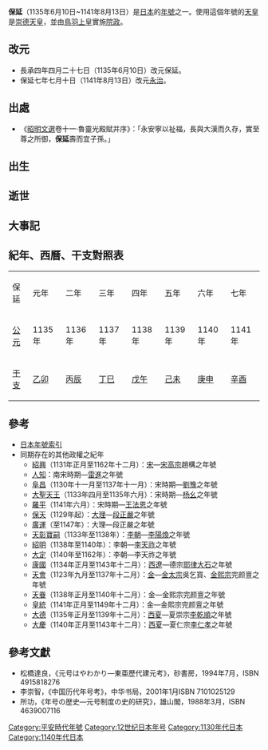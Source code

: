 {{noteTA
|1=zh-hans:杨幺; zh-hant:楊么;
}}
{{japanese|japanese=保延|kana=ほうえん|romaji=Hōei}}

'''保延'''（1135年6月10日~1141年8月13日）是[[日本|日本]]的[[年號|年號]]之一。使用這個年號的[[天皇|天皇]]是[[崇德天皇|崇德天皇]]，並由[[鳥羽上皇|鳥羽上皇]]實施[[院政|院政]]。

==改元==
*長承四年四月二十七日（1135年6月10日）改元保延。
*保延七年七月十日（1141年8月13日）改元[[永治_(日本)|永治]]。

==出處==
*《[[昭明文選|昭明文選]]卷十一·魯靈光殿賦并序》：「永安寧以祉福，長與大漢而久存，實至尊之所御，'''保延'''壽而宜子孫。」

==出生==

==逝世==

==大事記==

==紀年、西曆、干支對照表==
{| class="wikitable" cellspacing=0 style="text-align:center"
|- style="font-weight:bold;background-color:#CCCCCC;color:#000000"
|保延||元年||二年||三年||四年||五年||六年||七年
|- style="background-color:#FFFFFF;"
|[[公元|公元]]||1135年||1136年||1137年||1138年||1139年||1140年||1141年
|- style="background-color:#FFFFFF;"
|[[干支|干支]]||[[乙卯|乙卯]]||[[丙辰|丙辰]]||[[丁巳|丁巳]]||[[戊午|戊午]]||[[己未|己未]]||[[庚申|庚申]]||[[辛酉|辛酉]]
|}

==參考==
*[[日本年號索引|日本年號索引]]
*同期存在的其他政權之紀年
**[[紹興_(宋高宗)|紹興]]（1131年正月至1162年十二月）：[[南宋|宋]]—[[宋高宗|宋高宗]]趙構之年號
**[[人知|人知]]：南宋時期—[[雷進|雷進]]之年號
**[[阜昌|阜昌]]（1130年十一月至1137年十一月）：宋時期—[[劉豫|劉豫]]之年號
**[[大聖天王|大聖天王]]（1133年四月至1135年六月）：宋時期—[[楊么|杨幺]]之年號
**[[罗平_(王法恩)|羅平]]（1141年六月）：宋時期—[[王法恩|王法恩]]之年號
**[[保天|保天]]（1129年起）：[[大理國|大理]]—[[段正嚴|段正嚴]]之年號
**[[广运_(大理)|廣運]]（至1147年）：大理—段正嚴之年號
**[[天彰寶嗣|天彰寶嗣]]（1133年至1138年）：[[李朝_(越南)|李朝]]—[[李陽煥|李陽煥]]之年號
**[[紹明|紹明]]（1138年至1140年）：李朝—[[李天祚|李天祚]]之年號
**[[大定_(李天祚)|大定]]（1140年至1162年）：李朝—李天祚之年號
**[[康國_(耶律大石)|康國]]（1134年正月至1143年十二月）：[[西遼|西遼]]—德宗[[耶律大石|耶律大石]]之年號
**[[天會_(金太宗)|天會]]（1123年九月至1137年十二月）：[[金朝|金]]—[[金太宗|金太宗]]吳乞買、[[金熙宗|金熙宗]]完颜亶之年號
**[[天眷|天眷]]（1138年正月至1140年十二月）：金—金熙宗完颜亶之年號
**[[皇統|皇統]]（1141年正月至1149年十二月）：金—金熙宗完颜亶之年號
**[[大德_(夏崇宗)|大德]]（1135年正月至1139年十二月）：[[西夏|西夏]]—夏崇宗[[李乾順|李乾順]]之年號
**[[大慶_(夏仁宗)|大慶]]（1140年正月至1143年十二月）：[[西夏|西夏]]—夏仁宗[[李仁孝|李仁孝]]之年號

==參考文獻==
*松橋達良，《元号はやわかり—東亜歷代建元考》，砂書房，1994年7月，ISBN 4915818276
*李崇智，《中国历代年号考》，中华书局，2001年1月ISBN 7101025129
*所功，《年号の歴史―元号制度の史的研究》，雄山閣，1988年3月，ISBN 4639007116

{{年号|[[長承|長承]]|[[日本年號|日本年號]]|[[永治_(崇德天皇)|永治]]}}
{{日本元號}}
{{DEFAULTSORT:Houei}}

[[Category:平安時代年號|Category:平安時代年號]]
[[Category:12世纪日本年号|Category:12世纪日本年号]]
[[Category:1130年代日本|Category:1130年代日本]]
[[Category:1140年代日本|Category:1140年代日本]]